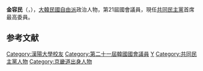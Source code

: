 {{BLP unsourced|time=2020-10-08T07:43:51+00:00}}
{{Infobox politician
| name = 金容民
| native_name = 김용민
| image = 
| caption = 
| birth_date = {{Birth date and age|1976|6|5}}
| birth_place = {{KOR}}[[京畿道|京畿道]][[南楊州市|南楊州市]]{{tsl|ko|와부읍|瓦阜邑}}
| residence = {{KOR}}[[京畿道|京畿道]][[南楊州市|南楊州市]]{{tsl|ko|와부읍|瓦阜邑}}德沼里
| nationality = {{ROK}}
| party = {{MPK}}
| other_names = 
| alma_mater = [[漢陽大學|漢陽大學]]
| office = {{flagicon|South Korea}} 第21屆[[韓國國會|韓國國會]]議員
| term_start = 2020年5月30日
| term_end = 
| constituency = [[京畿道|京畿道]][[南楊州市|南楊州市]]丙
| predecessor = {{tsl|ko|주광덕|朱光德}}
| successor = 
}}

'''金容民'''（{{kor|김용민|金容民|Kim Yong-min}}，{{bd|1976年|6月5日}}），[[大韓民國|大韓民國]][[自由派|自由派]]政治人物，第21屆國會議員，現任[[共同民主黨|共同民主黨]]首席最高委員。

== 参考文献 ==
<references />

{{DEFAULTSORT:Kim Yong-min}}
[[Category:漢陽大學校友|Category:漢陽大學校友]]
[[Category:第二十一屆韓國國會議員|Category:第二十一屆韓國國會議員]]
[[Category:金姓|Y]]
[[Category:共同民主黨人物|Category:共同民主黨人物]]
[[Category:京畿道出身人物|Category:京畿道出身人物]]